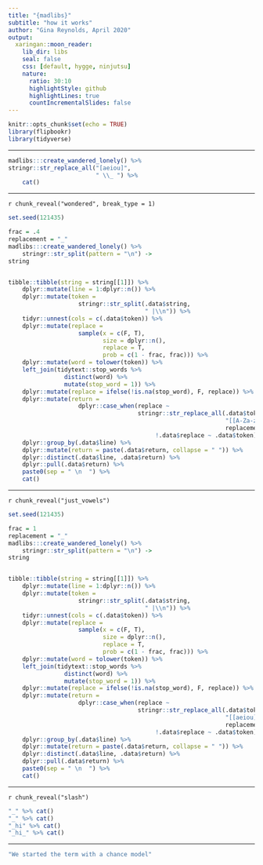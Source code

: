 ```yaml
---
title: "{madlibs}"
subtitle: "how it works"
author: "Gina Reynolds, April 2020"
output:
  xaringan::moon_reader:
    lib_dir: libs
    seal: false
    css: [default, hygge, ninjutsu]
    nature:
      ratio: 30:10
      highlightStyle: github
      highlightLines: true
      countIncrementalSlides: false
---
```


```r
knitr::opts_chunk$set(echo = TRUE)
library(flipbookr)
library(tidyverse)
```

---


```r
madlibs:::create_wandered_lonely() %>% 
stringr::str_replace_all("[aeiou]", 
                         " \\_ ") %>%
    cat()
```


---

`r chunk_reveal("wondered", break_type = 1)`

```r
set.seed(121435)

frac = .4
replacement = "_"
madlibs:::create_wandered_lonely() %>% 
    stringr::str_split(pattern = "\n") ->
string


tibble::tibble(string = string[[1]]) %>%
    dplyr::mutate(line = 1:dplyr::n()) %>% 
    dplyr::mutate(token = 
                    stringr::str_split(.data$string, 
                                       " |\\n")) %>%
    tidyr::unnest(cols = c(.data$token)) %>%
    dplyr::mutate(replace = 
                    sample(x = c(F, T), 
                           size = dplyr::n(),
                           replace = T, 
                           prob = c(1 - frac, frac))) %>%
    dplyr::mutate(word = tolower(token)) %>% 
    left_join(tidytext::stop_words %>% 
                distinct(word) %>% 
                mutate(stop_word = 1)) %>% 
    dplyr::mutate(replace = ifelse(!is.na(stop_word), F, replace)) %>% 
    dplyr::mutate(return =
                    dplyr::case_when(replace ~
                                     stringr::str_replace_all(.data$token, 
                                                              "[[A-Za-z]]", 
                                                              replacement),
                                          !.data$replace ~ .data$token)) %>%
    dplyr::group_by(.data$line) %>%
    dplyr::mutate(return = paste(.data$return, collapse = " ")) %>%
    dplyr::distinct(.data$line, .data$return) %>%
    dplyr::pull(.data$return) %>%
    paste0(sep = " \n  ") %>%
    cat()  
```

---

`r chunk_reveal("just_vowels")`

```r
set.seed(121435)

frac = 1
replacement = "_"
madlibs:::create_wandered_lonely() %>% 
    stringr::str_split(pattern = "\n") ->
string


tibble::tibble(string = string[[1]]) %>%
    dplyr::mutate(line = 1:dplyr::n()) %>% 
    dplyr::mutate(token = 
                    stringr::str_split(.data$string, 
                                       " |\\n")) %>%
    tidyr::unnest(cols = c(.data$token)) %>%
    dplyr::mutate(replace = 
                    sample(x = c(F, T), 
                           size = dplyr::n(),
                           replace = T, 
                           prob = c(1 - frac, frac))) %>%
    dplyr::mutate(word = tolower(token)) %>% 
    left_join(tidytext::stop_words %>% 
                distinct(word) %>% 
                mutate(stop_word = 1)) %>% 
    dplyr::mutate(replace = ifelse(!is.na(stop_word), F, replace)) %>% 
    dplyr::mutate(return =
                    dplyr::case_when(replace ~
                                     stringr::str_replace_all(.data$token, 
                                                              "[[aeiou]]", 
                                                              replacement),
                                          !.data$replace ~ .data$token)) %>%
    dplyr::group_by(.data$line) %>%
    dplyr::mutate(return = paste(.data$return, collapse = " ")) %>%
    dplyr::distinct(.data$line, .data$return) %>%
    dplyr::pull(.data$return) %>%
    paste0(sep = " \n  ") %>%
    cat()  
```    


---


`r chunk_reveal("slash")`

```r
"_" %>% cat()
"_" %>% cat()
"_hi" %>% cat()
"_hi_" %>% cat()
```

---


```r
"We started the term with a chance model"
```


